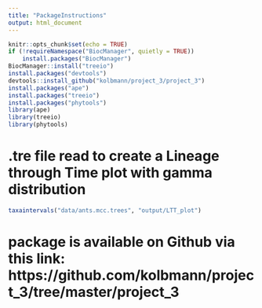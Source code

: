 ```yaml
---
title: "PackageInstructions"
output: html_document
---
```


```r
knitr::opts_chunk$set(echo = TRUE)
if (!requireNamespace("BiocManager", quietly = TRUE))
    install.packages("BiocManager")
BiocManager::install("treeio")
install.packages("devtools")
devtools::install_github("kolbmann/project_3/project_3")
install.packages("ape")
install.packages("treeio")
install.packages("phytools")
library(ape)
library(treeio)
library(phytools)
```

# .tre file read to create a Lineage through Time plot with gamma distribution

```r
taxaintervals("data/ants.mcc.trees", "output/LTT_plot")
```

# package is available on Github via this link: https://github.com/kolbmann/project_3/tree/master/project_3
